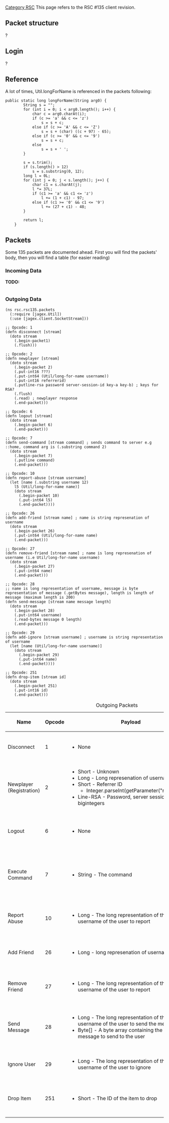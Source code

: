 [[Category RSC]]
This page refers to the RSC #135 client revision.


== '''Packet structure''' ==
?

== '''Login''' ==
?

== '''Reference''' ==
A lot of times, Util.longForName is referenced in the packets following:
<pre>
public static long longForName(String arg0) {
		String s = "";
		for (int i = 0; i < arg0.length(); i++) {
			char c = arg0.charAt(i);
			if (c >= 'a' && c <= 'z')
				s = s + c;
			else if (c >= 'A' && c <= 'Z')
				s = s + (char) ((c + 97) - 65);
			else if (c >= '0' && c <= '9')
				s = s + c;
			else
				s = s + ' ';
		}

		s = s.trim();
		if (s.length() > 12)
			s = s.substring(0, 12);
		long l = 0L;
		for (int j = 0; j < s.length(); j++) {
			char c1 = s.charAt(j);
			l *= 37L;
			if (c1 >= 'a' && c1 <= 'z')
				l += (1 + c1) - 97;
			else if (c1 >= '0' && c1 <= '9')
				l += (27 + c1) - 48;
		}

		return l;
	}
</pre>
== '''Packets''' ==
Some 135 packets are documented ahead. First you will find the packets' body, then you will find a table (for easier reading)

=== '''Incoming Data''' ===
'''TODO:'''
<pre>
</pre>

=== '''Outgoing Data''' ===
<pre>
(ns rsc.rsc135.packets
  (:require [jagex.Util])
  (:use [jagex.client.SocketStream]))

;; Opcode: 1
(defn disconnect [stream]
  (doto stream
    (.begin-packet1)
    (.flush)))

;; Opcode: 2
(defn newplayer [stream]
  (doto stream
    (.begin-packet 2)
    (.put-int16 ???)
    (.put-int64 (Util/long-for-name username))
    (.put-int16 referrerid)
    (.putline-rsa password server-session-id key-a key-b) ; keys for RSA?
    (.flush)
    (.read) ; newplayer response
    (.end-packet)))

;; Opcode: 6
(defn logout [stream]
  (doto stream
    (.begin-packet 6)
    (.end-packet)))

;; Opcode: 7
(defn send-command [stream command] ; sends command to server e.g ::home, command arg is (.substring command 2)
  (doto stream
    (.begin-packet 7)
    (.putline command)
    (.end-packet)))

;; Opcode: 10
(defn report-abuse [stream username]
  (let [name (.substring username 12)
	l5 (Util/long-for-name name)]
    (doto stream
      (.begin-packet 10)
      (.put-int64 l5)
      (.end-packet))))

;; Opcode: 26
(defn add-friend [stream name] ; name is string represenation of username
  (doto stream
    (.begin-packet 26)
    (.put-int64 (Util/long-for-name name)
    (.end-packet)))

;; Opcode: 27
(defn remove-friend [stream name] ; name is long represenation of username (i.e Util/long-for-name username)
  (doto stream
    (.begin-packet 27)
    (.put-int64 name)
    (.end-packet)))

;; Opcode: 28
;; name is long representation of username, message is byte representation of message (.getBytes message), length is length of message (maximum length is 200)
(defn send-message [stream name message length]
  (doto stream
    (.begin-packet 28)
    (.put-int64 username)
    (.read-bytes message 0 length)
    (.end-packet)))

;; Opcode: 29
(defn add-ignore [stream username] ; username is string representation of username
  (let [name (Util/long-for-name username)]
    (doto stream
      (.begin-packet 29)
      (.put-int64 name)
      (.end-packet))))

;; Opcode: 251
(defn drop-item [stream id]
  (doto stream
    (.begin-packet 251)
    (.put-int16 id)
    (.end-packet)))
</pre>

{| class="wikitable"
|+ Outgoing Packets
|-
! Name
! Opcode
! Payload
! Description
|-
! Disconnect
| 1 ||
* None
| Sends the disconnect packet
|-
! Newplayer (Registration)
| 2 ||
* Short - Unknown
* Long - Long represenation of username
* Short - Referrer ID
** Integer.parseInt(getParameter("referrerid"));
* Line-RSA - Password, server session ID, bigintegers
| Registers a new user (probably not used in private servers)
|-
! Logout
| 6 ||
* None
| Sends the logout packet to the server
|-
! Execute Command
| 7 ||
* String - The command
| Sends a command to the server to be executed
|-
! Report Abuse
| 10 ||
* Long - The long representation of the username of the user to report
| Sends an abuse report to the server
|-
! Add Friend
| 26 ||
* Long - long represenation of username
| Adds a user to your friends list
|-
! Remove Friend
| 27 ||
* Long - The long representation of the username of the user to report
| Removes a user from your friends list
|-
! Send Message
| 28 ||
* Long - The long representation of the username of the user to send the message to
* Byte[] - A byte array containing the bytes of the message to send to the user
| Sends a message to the specified user
|-
! Ignore User
| 29 ||
* Long - The long representation of the username of the user to ignore
| Adds a user to your ignore list
|-
! Drop Item
| 251 ||
* Short - The ID of the item to drop
| Drops the specified item on the ground
|}